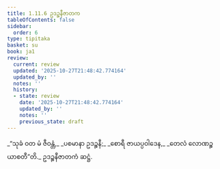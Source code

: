```yaml
---
title: 1.11.6 ဥဒဉ္စနီဇာတက
tableOfContents: false
sidebar:
  order: 6
type: tipitaka
basket: su
book: ja1
review:
  current: review
  updated: '2025-10-27T21:48:42.774164'
  updated_by: ''
  notes: ''
  history:
  - state: review
    date: '2025-10-27T21:48:42.774164'
    updated_by: ''
    notes: ''
    previous_state: draft
---
```



<ReviewStatus review={frontmatter.review} showDetails={true} />

<HypothesisAnnotation frontmatter={frontmatter} />

<DynamicBreadcrumb />

<Division number="106" book="ja1" e="ch" v="22" p="25">

<Paragraph number="235" type="verses" book="ja1">
_“သုခံ ဝတ မံ ဇီဝန္တံ,_  
_ပစမာနာ ဥဒဉ္စနီ;_  
_စောရီ ဇာယပ္ပဝါဒေန,_  
_တေလံ လောဏဉ္စ ယာစတီ”တိ._  


</Paragraph>
</Division>

<Paragraph number="236" type="center" book="ja1">
ဥဒဉ္စနီဇာတကံ ဆဋ္ဌံ.
</Paragraph>